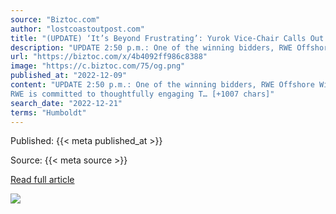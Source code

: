 ```yaml
---
source: "Biztoc.com"
author: "lostcoastoutpost.com"
title: "(UPDATE) ‘It’s Beyond Frustrating’: Yurok Vice-Chair Calls Out Provisional Winners of Offshore Wind Bid for Failing to Engage With the Tribe Ahead of This…"
description: "UPDATE 2:50 p.m.: One of the winning bidders, RWE Offshore Wind Holdings, LLC, sent the following response to the Outpost’s request for additional comment: “RWE is committed to thoughtfully engaging Tribes and tribal fisheries at all stages of project develop…"
url: "https://biztoc.com/x/4b4092ff986c8388"
image: "https://c.biztoc.com/75/og.png"
published_at: "2022-12-09"
content: "UPDATE 2:50 p.m.: One of the winning bidders, RWE Offshore Wind Holdings, LLC, sent the following response to the Outposts request for additional comment:
RWE is committed to thoughtfully engaging T… [+1007 chars]"
search_date: "2022-12-21"
terms: "Humboldt"
---
```



Published: {{< meta published_at >}}


Source: {{< meta source >}}


[Read full article]({{< meta url >}})



![](`r rmarkdown::metadata$image[1]`)
